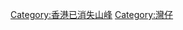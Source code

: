 {{commonscat|Morrison Hill}}
{{catmore}}
[[Category:香港已消失山峰|Category:香港已消失山峰]]
[[Category:灣仔|Category:灣仔]]